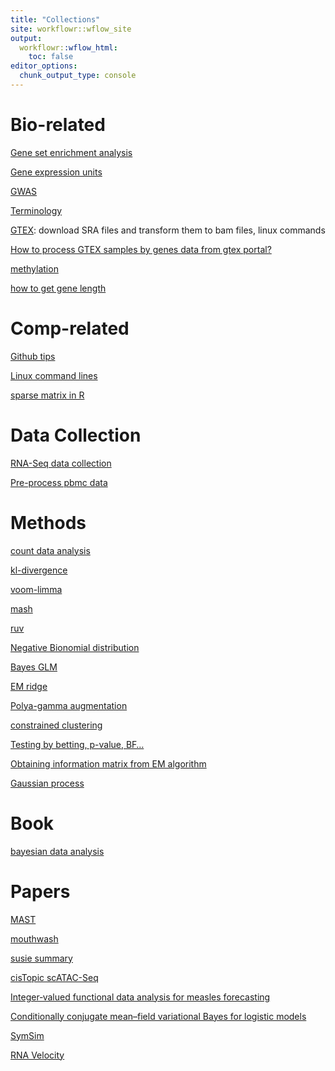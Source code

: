 ```yaml
---
title: "Collections"
site: workflowr::wflow_site
output:
  workflowr::wflow_html:
    toc: false
editor_options:
  chunk_output_type: console
---
```



# Bio-related

[Gene set enrichment analysis](gsea.html)

[Gene expression units](CPM.html)

[GWAS](GWAS.html)

[Terminology](terminology.html)

[GTEX](GTEX.html): download SRA files and transform them to bam files, linux commands

[How to process GTEX samples by genes data from gtex portal?](https://github.com/stephenslab/topics/blob/master/analysis/prepare_gtex.Rmd)

[methylation](methylation.html)

[how to get gene length](genelength.html)

# Comp-related

[Github tips](githubtips.html)

[Linux command lines](command.html)

[sparse matrix in R](sparseMatrixR.html)

# Data Collection

[RNA-Seq data collection](DataCollection.html)

[Pre-process pbmc data](pbmcdata.html)


# Methods

[count data analysis](count.html)

[kl-divergence](kl.html)

[voom-limma](limma.html)

[mash](mash.html)

[ruv](ruv4.html)

[Negative Bionomial distribution](nb.html)

[Bayes GLM](bayesglm.html)

[EM ridge](ridge_em.html)

[Polya-gamma augmentation](polya_gamma.html)

[constrained clustering](contrainedclustering.Rmd)

[Testing by betting, p-value, BF...](testing.html)

[Obtaining information matrix from EM algorithm](EM_var.html)

[Gaussian process](gaussian_process.html)

# Book

[bayesian data analysis](bda.html)

# Papers

[MAST](MAST.html)

[mouthwash](mouthwash.html)

[susie summary](susie.html)

[cisTopic scATAC-Seq](cisTopic.html)

[Integer‐valued functional data analysis for measles forecasting](kowal2019.html)

[Conditionally conjugate mean–field variational Bayes for logistic models](bayeslogit.html)

[SymSim](SymSim.html)

[RNA Velocity](rnavelocity.html)
